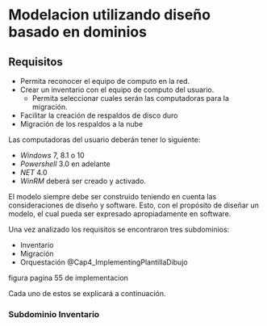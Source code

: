 
<!--
You can delete the header-includes (lines 3-5 above) if you like and also the chunk below since it is loaded in the skeleton.Rmd file.  They are included so that chap2.Rmd will compile by itself when you hit Knit PDF.

-->
# Modelacion utilizando diseño basado en dominios
<!--
Utilizando el esquema de migración. El usuario debe contar con una cuenta en Openstack, en este proyecto se utilizaron los usuarios y contraseñas de fabrica. Se proveerá un *script*, el cual obtendrá información básica para crear una maquina virtual. Con esta información se crea un inventario donde el usuario puede seleccionar, eliminar equipo de computo. 0
-->
## Requisitos
- Permita reconocer el equipo de computo en la red. 
- Crear un inventario con el equipo de computo del usuario.
  - Permita seleccionar cuales serán las computadoras para la migración.
- Facilitar la creación de respaldos de disco duro 
- Migración de los respaldos a la nube

Las computadoras del usuario deberán tener lo siguiente:

- *Windows* 7, 8.1 o 10 
- *Powershell* 3.0 en adelante
- *NET* 4.0 
- *WinRM* deberá ser creado y activado.


El modelo siempre debe ser construido teniendo en cuenta las consideraciones de diseño y software. Esto, con el propósito de diseñar un modelo, el cual pueda ser expresado apropiadamente en software. 

Una vez analizado los requisitos se encontraron tres subdominios:

- Inventario
- Migración
- Orquestación @Cap4_ImplementingPlantillaDibujo


figura pagina 55 de implementacion


\begin{figure}[h!]
  \centering
  \includegraphics[scale=0.5]{./figure/Cap4/plantillaDDD.png}
  \caption{Modelado del dominio}\label{DDDplantilla}
\end{figure}


Cada uno de estos se explicará a continuación.

### Subdominio Inventario









